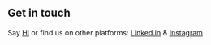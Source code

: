 ## Get in touch

Say [Hi](mailto:himalayangoat2020@gmail.com) or find us on other platforms: [Linked.in](https://www.linkedin.com/in/himalayan-goat-5049b4212/) & [Instagram](https://www.facebook.com/thgaf.np/)
